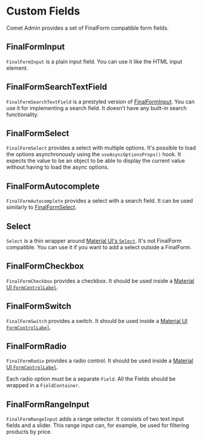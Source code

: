 

<Meta title="Docs/Form/Components/Custom Fields" />

# Custom Fields

Comet Admin provides a set of FinalForm compatible form fields.

## FinalFormInput

`FinalFormInput` is a plain input field.
You can use it like the HTML input element.

<Canvas>
    <Story id="stories-form-custom-fields--finalforminput" />
</Canvas>

## FinalFormSearchTextField

`FinalFormSearchTextField` is a prestyled version of [FinalFormInput](#finalforminput).
You can use it for implementing a search field.
It doesn't have any built-in search functionality.

<Canvas>
    <Story id="stories-form-custom-fields--finalformsearchtextfield" />
</Canvas>

## FinalFormSelect

`FinalFormSelect` provides a select with multiple options.
It's possible to load the options asynchronously using the `useAsyncOptionsProps()` hook.
It expects the value to be an object to be able to display the current value without having to load the async options.

<Canvas>
    <Story id="stories-form-custom-fields--finalformselect" />
</Canvas>

## FinalFormAutocomplete

`FinalFormAutocomplete` provides a select with a search field.
It can be used similarly to [FinalFormSelect](#finalformselect).

<Canvas>
    <Story id="stories-form-custom-fields--finalformautocomplete" />
</Canvas>

## Select

`Select` is a thin wrapper around [Material UI's `Select`](https://v4.mui.com/components/selects/).
It's not FinalForm compatible.
You can use it if you want to add a select outside a FinalForm.

<Canvas>
    <Story id="stories-form-custom-fields--select" />
</Canvas>

## FinalFormCheckbox

`FinalFormCheckbox` provides a checkbox.
It should be used inside a [Material UI `FormControlLabel`](https://v4.mui.com/api/form-control-label/#formcontrollabel-api).

<Canvas>
    <Story id="stories-form-custom-fields--finalformcheckbox" />
</Canvas>

## FinalFormSwitch

`FinalFormSwitch` provides a switch.
It should be used inside a [Material UI `FormControlLabel`](https://v4.mui.com/api/form-control-label/#formcontrollabel-api).

<Canvas>
    <Story id="stories-form-custom-fields--finalformswitch" />
</Canvas>

## FinalFormRadio

`FinalFormRadio` provides a radio control.
It should be used inside a [Material UI `FormControlLabel`](https://v4.mui.com/api/form-control-label/#formcontrollabel-api).

Each radio option must be a separate `Field`.
All the Fields should be wrapped in a `FieldContainer`.

<Canvas>
    <Story id="stories-form-custom-fields--finalformradio" />
</Canvas>

## FinalFormRangeInput

`FinalFormRangeInput` adds a range selector.
It consists of two text input fields and a slider.
This range input can, for example, be used for filtering products by price.

<Canvas>
    <Story id="stories-form-custom-fields--finalformrangeinput" />
</Canvas>
